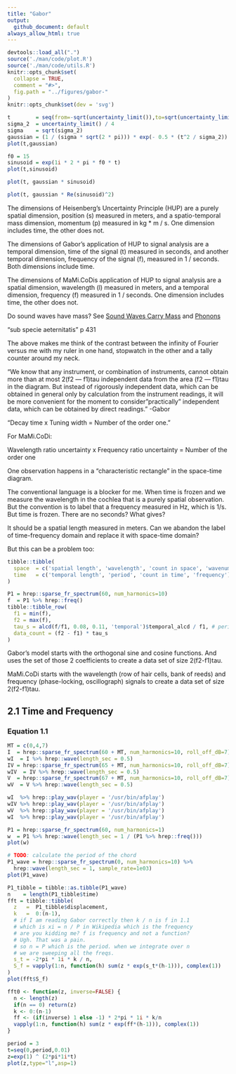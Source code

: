 ```yaml
---
title: "Gabor"
output:
  github_document: default
always_allow_html: true
---
```

```r
devtools::load_all(".")
source('./man/code/plot.R')
source('./man/code/utils.R')
knitr::opts_chunk$set(
  collapse = TRUE,
  comment = "#>",
  fig.path = "../figures/gabor-"
)
knitr::opts_chunk$set(dev = 'svg')
```

```r
t        = seq(from=-sqrt(uncertainty_limit()),to=sqrt(uncertainty_limit()),by=0.001)
sigma_2  = uncertainty_limit() / 4
sigma    = sqrt(sigma_2)
gaussian = (1 / (sigma * sqrt(2 * pi))) * exp(- 0.5 * (t^2 / sigma_2))
plot(t,gaussian)
```

```r
f0 = 15
sinusoid = exp(1i * 2 * pi * f0 * t)
plot(t,sinusoid)
```

```r
plot(t, gaussian * sinusoid)
```

```r
plot(t, gaussian * Re(sinusoid)^2)
```

The dimensions of Heisenberg's Uncertainty Principle (HUP) are a purely spatial 
dimension, position (s) measured in meters, and a spatio-temporal mass dimension, 
momentum (p) measured in kg * m / s. One dimension includes time, the other does
not.\

The dimensions of Gabor's application of HUP to signal analysis are a temporal 
dimension, time of the signal (t) measured in seconds, and another temporal 
dimension, frequency of the signal (f), measured in 1 / seconds. Both dimensions 
include time.\

The dimensions of MaMi.CoDis application of HUP to signal analysis are a  
spatial dimension, wavelength (l) measured in meters, and a temporal 
dimension, frequency (f) measured in 1 / seconds.  One dimension includes time, 
the other does not.\

Do sound waves have mass? See [Sound Waves Carry Mass](https://physics.aps.org/articles/v12/23) and [Phonons](https://en.wikipedia.org/wiki/Phonon)\

"sub specie aeternitatis" p 431\

The above makes me think of the contrast between the infinity of Fourier versus 
me with my ruler in one hand, stopwatch in the other and a tally counter around
my neck.\

"We know that any instrument, or combination of instruments, cannot obtain more 
than at most 2(f2 — f1)tau independent data from the area (f2 — f1)tau in the 
diagram. But instead of rigorously independent data, which can be obtained in 
general only by calculation from the instrument readings, it will be more 
convenient for the moment to consider "practically" independent data, which can 
be obtained by direct readings." -Gabor\


"Decay time x Tuning width = Number of the order one."\

For MaMi.CoDi:\

Wavelength ratio uncertainty x Frequency ratio uncertainty  = Number of the order one\

One observation happens in a "characteristic rectangle" in the space-time diagram.

The conventional language is a blocker for me. When time is frozen and we measure
the wavelength in the cochlea that is a purely spatial observation. But the convention
is to label that a frequency measured in Hz, which is 1/s. But time is frozen. There
are no seconds? What gives?\

It should be a spatial length measured in meters. Can we abandon the label of 
time-frequency domain and replace it with space-time domain?\

But this can be a problem too:\
```r
tibble::tibble(
  space  = c('spatial length', 'wavelength', 'count in space', 'wavenumber'),
  time   = c('temporal length', 'period', 'count in time', 'frequency')
)
```


```r
P1 = hrep::sparse_fr_spectrum(60, num_harmonics=10)
f  = P1 %>% hrep::freq()
tibble::tibble_row(
  f1 = min(f),
  f2 = max(f),
  tau_s = alcd(f/f1, 0.08, 0.11, 'temporal')$temporal_alcd / f1, # period of the chord
  data_count = (f2 - f1) * tau_s
)
```
Gabor's model starts with the orthogonal sine and cosine functions. And uses
the set of those 2 coefficients to create a data set of size 2(f2-f1)tau.\

MaMi.CoDi starts with the wavelength (row of hair cells, bank of reeds)
and frequency (phase-locking, oscillograph) signals to create a data set of 
size 2(f2-f1)tau.

## 2.1 Time and Frequency

### Equation 1.1

```r
MT = c(0,4,7)
I  = hrep::sparse_fr_spectrum(60 + MT, num_harmonics=10, roll_off_dB=7)
wI  = I %>% hrep::wave(length_sec = 0.5)
IV = hrep::sparse_fr_spectrum(65 + MT, num_harmonics=10, roll_off_dB=7)
wIV  = IV %>% hrep::wave(length_sec = 0.5)
V  = hrep::sparse_fr_spectrum(67 + MT, num_harmonics=10, roll_off_dB=7)
wV  = V %>% hrep::wave(length_sec = 0.5)

wI  %>% hrep::play_wav(player = '/usr/bin/afplay')
wIV %>% hrep::play_wav(player = '/usr/bin/afplay')
wV  %>% hrep::play_wav(player = '/usr/bin/afplay')
wI  %>% hrep::play_wav(player = '/usr/bin/afplay')

P1 = hrep::sparse_fr_spectrum(60, num_harmonics=1)
w  = P1 %>% hrep::wave(length_sec = 1 / (P1 %>% hrep::freq()))
plot(w)
```


```r
# TODO: calculate the period of the chord
P1_wave = hrep::sparse_fr_spectrum(0, num_harmonics=10) %>% 
  hrep::wave(length_sec = 1, sample_rate=1e03)
plot(P1_wave)
```
```r
P1_tibble = tibble::as.tibble(P1_wave)
n    = length(P1_tibble$time)
fft = tibble::tibble(
  z   =  P1_tibble$displacement,
  k   =  0:(n-1),
  # if I am reading Gabor correctly then k / n is f in 1.1
  # which is xi = n / P in Wikipedia which is the frequency
  # are you kidding me? f is frequency and not a function?
  # Ugh. That was a pain.
  # so n = P which is the period. when we integrate over n
  # we are sweeping all the freqs.
  s_t = -2*pi * 1i * k / n, 
  S_f = vapply(1:n, function(h) sum(z * exp(s_t*(h-1))), complex(1))
)
plot(fft$S_f)
```

```r
fft0 <- function(z, inverse=FALSE) {
  n <- length(z)
  if(n == 0) return(z)
  k <- 0:(n-1)
  ff <- (if(inverse) 1 else -1) * 2*pi * 1i * k/n
  vapply(1:n, function(h) sum(z * exp(ff*(h-1))), complex(1))
}
```

```r
period = 3
t=seq(0,period,0.01)
z=exp(1) ^ (2*pi*1i*t)
plot(z,type="l",asp=1)
```



